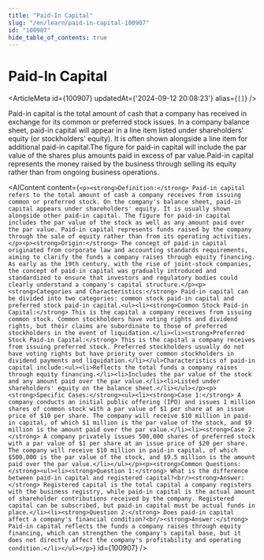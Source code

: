```yaml
---
title: "Paid-In Capital"
slug: "/en/learn/paid-in-capital-100907"
id: "100907"
hide_table_of_contents: true
---
```



# Paid-In Capital

<ArticleMeta id={100907} updatedAt={'2024-09-12 20:08:23'} alias={`[]`} />
<div className='border-solid border-b border-t-0 my-4 border-[var(--ifm-color-gray-300)]' />

Paid-in capital is the total amount of cash that a company has received in exchange for its common or preferred stock issues. In a company balance sheet, paid-in capital will appear in a line item listed under shareholders' equity (or stockholders' equity). It is often shown alongside a line item for additional paid-in capital.The figure for paid-in capital will include the par value of the shares plus amounts paid in excess of par value.Paid-in capital represents the money raised by the business through selling its equity rather than from ongoing business operations.

<AIContent content={`<p><strong>Definition:</strong> Paid-in capital refers to the total amount of cash a company receives from issuing common or preferred stock. On the company's balance sheet, paid-in capital appears under shareholders' equity. It is usually shown alongside other paid-in capital. The figure for paid-in capital includes the par value of the stock as well as any amount paid over the par value. Paid-in capital represents funds raised by the company through the sale of equity rather than from its operating activities.</p><p><strong>Origin:</strong> The concept of paid-in capital originated from corporate law and accounting standards requirements, aiming to clarify the funds a company raises through equity financing. As early as the 19th century, with the rise of joint-stock companies, the concept of paid-in capital was gradually introduced and standardized to ensure that investors and regulatory bodies could clearly understand a company's capital structure.</p><p><strong>Categories and Characteristics:</strong> Paid-in capital can be divided into two categories: common stock paid-in capital and preferred stock paid-in capital.<ul><li><strong>Common Stock Paid-in Capital:</strong> This is the capital a company receives from issuing common stock. Common stockholders have voting rights and dividend rights, but their claims are subordinate to those of preferred stockholders in the event of liquidation.</li><li><strong>Preferred Stock Paid-in Capital:</strong> This is the capital a company receives from issuing preferred stock. Preferred stockholders usually do not have voting rights but have priority over common stockholders in dividend payments and liquidation.</li></ul>Characteristics of paid-in capital include:<ul><li>Reflects the total funds a company raises through equity financing.</li><li>Includes the par value of the stock and any amount paid over the par value.</li><li>Listed under shareholders' equity on the balance sheet.</li></ul></p><p><strong>Specific Cases:</strong><ul><li><strong>Case 1:</strong> A company conducts an initial public offering (IPO) and issues 1 million shares of common stock with a par value of $1 per share at an issue price of $10 per share. The company will receive $10 million in paid-in capital, of which $1 million is the par value of the stock, and $9 million is the amount paid over the par value.</li><li><strong>Case 2:</strong> A company privately issues 500,000 shares of preferred stock with a par value of $1 per share at an issue price of $20 per share. The company will receive $10 million in paid-in capital, of which $500,000 is the par value of the stock, and $9.5 million is the amount paid over the par value.</li></ul></p><p><strong>Common Questions:</strong><ul><li><strong>Question 1:</strong> What is the difference between paid-in capital and registered capital?<br/><strong>Answer:</strong> Registered capital is the total capital a company registers with the business registry, while paid-in capital is the actual amount of shareholder contributions received by the company. Registered capital can be subscribed, but paid-in capital must be actual funds in place.</li><li><strong>Question 2:</strong> Does paid-in capital affect a company's financial condition?<br/><strong>Answer:</strong> Paid-in capital reflects the funds a company raises through equity financing, which can strengthen the company's capital base, but it does not directly affect the company's profitability and operating condition.</li></ul></p>`} id={100907} />
